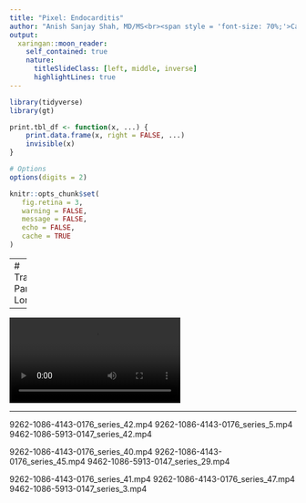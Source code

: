 ```yaml
---
title: "Pixel: Endocarditis"
author: "Anish Sanjay Shah, MD/MS<br><span style = 'font-size: 70%;'>Cardiology Fellow<br>University of Illinois at Chicago</span>"
output:
  xaringan::moon_reader:
    self_contained: true
    nature:
      titleSlideClass: [left, middle, inverse]
      highlightLines: true
---
```


```r
library(tidyverse)
library(gt)

print.tbl_df <- function(x, ...) {
	print.data.frame(x, right = FALSE, ...)
	invisible(x)
}

# Options
options(digits = 2)
```
	
```r
knitr::opts_chunk$set(
   fig.retina = 3,
   warning = FALSE,
   message = FALSE,
   echo = FALSE,
   cache = TRUE
)
```

---
# Transthoracic Parasternal Long Axis

---

<video>
<source src="resources/9262-1086-4143-0176_series_16.mp4" type="video/mp4">
</video>


---

9262-1086-4143-0176_series_42.mp4
9262-1086-4143-0176_series_5.mp4
9462-1086-5913-0147_series_42.mp4

9262-1086-4143-0176_series_40.mp4
9262-1086-4143-0176_series_45.mp4
9462-1086-5913-0147_series_29.mp4

9262-1086-4143-0176_series_41.mp4
9262-1086-4143-0176_series_47.mp4
9462-1086-5913-0147_series_3.mp4
